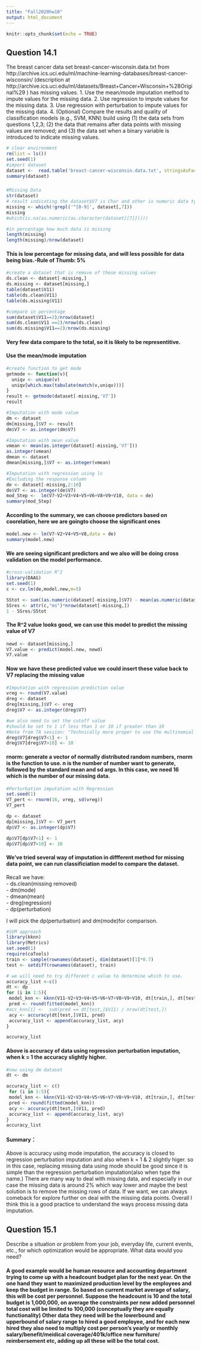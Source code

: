 ---
title: "Fall2020hw10"
output: html_document
---

```{r setup, include=FALSE}
knitr::opts_chunk$set(echo = TRUE)
```

## Question 14.1
The breast cancer data set breast-cancer-wisconsin.data.txt from http://archive.ics.uci.edu/ml/machine-learning-databases/breast-cancer-wisconsin/  (description at http://archive.ics.uci.edu/ml/datasets/Breast+Cancer+Wisconsin+%28Original%29 ) has missing values.
1.	Use the mean/mode imputation method to impute values for the missing data.
2.	Use regression to impute values for the missing data.
3.	Use regression with perturbation to impute values for the missing data.
4.	(Optional) Compare the results and quality of classification models (e.g., SVM, KNN) build using 
(1) the data sets from questions 1,2,3; 
(2) the data that remains after data points with missing values are removed; and 
(3) the data set when a binary variable is introduced to indicate missing values.



```{r }
# clear environment
rm(list = ls())
set.seed(1)
#import dataset 
dataset <-  read.table('breast-cancer-wisconsin.data.txt', stringsAsFactors = FALSE, header = F, sep = ',')
summary(dataset)

```

###  

```{r }
#Missing Data
str(dataset)
# result indicating the dataset$V7 is Char and other is numeric data type so we can further look into the V7
missing <- which(!grepl('^[0-9]', dataset[,7]))
missing
#which(is.na(as.numeric(as.character(dataset[[7]]))))
```
```{r}
#in percentage how much data is missing
length(missing)
length(missing)/nrow(dataset)
```
#### This is low percentage for missing data, and will less possible for data being bias.-Rule of Thumb: 5% 
```{r}
#create a dataset that is remove of these missing values
ds.clean <- dataset[-missing,]
ds.missing <- dataset[missing,]
table(dataset$V11)
table(ds.clean$V11)
table(ds.missing$V11)
```
```{r}
#compare in percentage
sum(dataset$V11==2)/nrow(dataset)
sum(ds.clean$V11 ==2)/nrow(ds.clean)
sum(ds.missing$V11==2)/nrow(ds.missing)
```
#### Very few data compare to the total, so it is likely to be representitive.
#### Use the mean/mode imputation
```{r}
#create function to get mode 
getmode <- function(v){
  uniqv <- unique(v)
  uniqv[which.max(tabulate(match(v,uniqv)))]
}
result <- getmode(dataset[-missing,'V7'])
result

```
```{r}
#Imputation with mode value
dm <- dataset
dm[missing,]$V7 <- result
dm$V7 <- as.integer(dm$V7)

```

```{r}
#Imputation with mean value
vmean <- mean(as.integer(dataset[-missing,'V7']))
as.integer(vmean)
dmean <- dataset
dmean[missing,]$V7 <- as.integer(vmean)
```
```{r}
#Imputation with regression using lv
#Excluding the response column
de <- dataset[-missing,2:10]
de$V7 <- as.integer(de$V7)
mod_Step <-  lm(V7~V2+V3+V4+V5+V6+V8+V9+V10, data = de)
summary(mod_Step)

```
#### According to the summary, we can choose predictors based on coorelation, here we are goingto choose the significant ones
```{r}
model.new <- lm(V7~V2+V4+V5+V8,data = de)
summary(model.new)
```
#### We are seeing significant predictors and we also will be doing cross validation on the model performance.
```{r}
#cross-validation R^2
library(DAAG)
set.seed(1)
c <- cv.lm(de,model.new,m=5)


```
```{r}
SStot <- sum((as.numeric(dataset[-missing,]$V7) - mean(as.numeric(dataset[-missing,]$V7)))^2)
SSres <- attr(c,"ms")*nrow(dataset[-missing,])
1 - SSres/SStot

```
#### The R^2 value looks good, we can use this model to predict the missing value of V7

```{r}
newd <- dataset[missing,]
V7.value <- predict(model.new, newd)
V7.value
```
#### Now we have these predicted value we could insert these value back to V7 replacing the missing value

```{r}
#Imputation with regression prediction value
vreg <- round(V7.value)
dreg <- dataset
dreg[missing,]$V7 <- vreg
dreg$V7 <- as.integer(dreg$V7)

```

```{r}
#we also need to set the cutoff value
#should be set to 1 if less than 1 or 10 if greater than 10 
#Note from TA session: "Technically more proper to use the multinomial regression, but assuming that V7 is continuous is fine.")
dreg$V7[dreg$V7<1] <- 1
dreg$V7[dreg$V7>10] <- 10

```

####  rnorm: generate a vector of normally distributed random numbers, rnorm is the function to use. n is the number of number want to generate, followed by the standard mean and sd args. In this case, we need 16 which is the number of our missing data.  

```{r}
#Perturbation imputation with Regression 
set.seed(1)
V7_pert <- rnorm(16, vreg, sd(vreg))
V7_pert

```
```{r}
dp <- dataset
dp[missing,]$V7 <- V7_pert
dp$V7 <- as.integer(dp$V7)

dp$V7[dp$V7<1] <- 1
dp$V7[dp$V7>10] <- 10

```

####  We've tried several way of imputation in diffferent method for missing data point, we can run classificiation model to compare the dataset.  
Recall we have:    
- ds.clean(missing removed)    
- dm(mode)  
- dmean(mean)    
- dreg(regression)    
- dp(perturbation)  

I will pick the dp(perturbation) and dm(mode)for comparison. 

```{r}
#SVM approach
library(kknn)
library(Metrics)
set.seed(1)
require(caTools)
train <- sample(rownames(dataset), dim(dataset)[1]*0.7)
test <- setdiff(rownames(dataset), train)
```


```{r}
# we will need to try different c value to determine which to use.
accuracy_list <-c()
dt <- dp
for (i in 1:5){
 model_knn <- kknn(V11~V2+V3+V4+V5+V6+V7+V8+V9+V10, dt[train,], dt[test,],k=i)
 pred <- round(fitted(model_knn))
#acc_knn[i] <-  sum(pred == dt[test,]$V11) / nrow(dt[test,])
 acy <- accuracy(dt[test,]$V11, pred)
 accuracy_list <- append(accuracy_list, acy)
}

accuracy_list

```
#### Above is accuracy of data using regression perturbation imputation, when k = 1 the accuracy slightly higher.


```{r}
#now using dm dataset
dt <- dm

```


```{r}
accuracy_list <- c()
 for (i in 1:5){
 model_knn <- kknn(V11~V2+V3+V4+V5+V6+V7+V8+V9+V10, dt[train,], dt[test,],k=i)
 pred <- round(fitted(model_knn))
 acy <- accuracy(dt[test,]$V11, pred)
 accuracy_list <- append(accuracy_list, acy)
}
accuracy_list

```
####   Summary：  
Above is accuracy using mode imputation, the accuracy is closed to regression perturbation imputation and also when k = 1 & 2 slightly higer. so in this case, replacing missing data using mode should be good since it is simple than the regression perturbation imputation(also when type the name.) There are many way to deal with missing data, and especially in our case the missing data is around 2% which way lower and maybe the best solution is to remove the missing rows of data. If we want, we can always comeback for explore further on deal with the missing data points. Overall I think this is a good practice to understand the ways process missing data imputation.

## Question 15.1

Describe a situation or problem from your job, everyday life, current events, etc., for which optimization would be appropriate. What data would you need? 

####  A good example would be human resource and accounting department trying to come up with a headcount budget plan for the next year. On the one hand they want to maximized production level by the employees and keep the budget in range. So based on current market average of salary, this will be cost per personnel. Suppose the headcount is 10 and the total budget is 1,000,000, on average the constraints per new added personnel total cost will be limited to 100,000 (conceptually they are equally functionality) Other data they need will be the lowerbound and upperbound of salary range to hired a good employee, and for each new hired they also need to multiply cost per person's yearly or monthly salary/benefit/meidical coverage/401k/office new furniture/ reimbersement etc, adding up all these will be the total cost.

  


